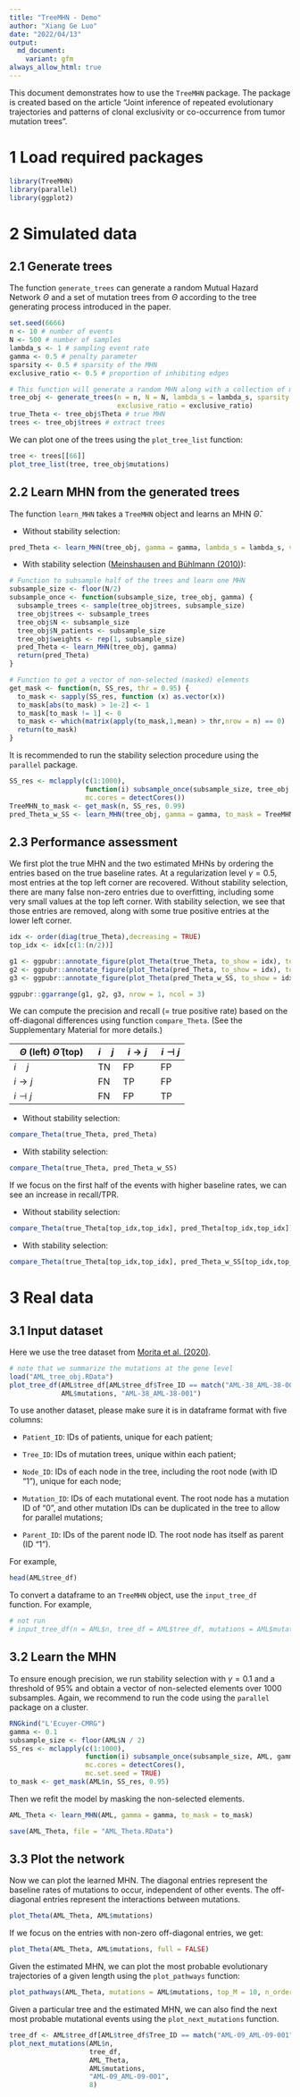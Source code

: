 ```yaml
---
title: "TreeMHN - Demo"
author: "Xiang Ge Luo"
date: "2022/04/13"
output: 
  md_document:
    variant: gfm
always_allow_html: true
---
```


This document demonstrates how to use the `TreeMHN` package. The package is created based on the article "Joint inference of repeated evolutionary trajectories and patterns of clonal exclusivity or co-occurrence from tumor mutation trees".

# 1 Load required packages

```r
library(TreeMHN)
library(parallel)
library(ggplot2)
```

# 2 Simulated data

## 2.1 Generate trees

The function `generate_trees` can generate a random Mutual Hazard Network $\Theta$ and a set of mutation trees from $\Theta$ according to the tree generating process introduced in the paper.

```r
set.seed(6666)
n <- 10 # number of events
N <- 500 # number of samples
lambda_s <- 1 # sampling event rate
gamma <- 0.5 # penalty parameter
sparsity <- 0.5 # sparsity of the MHN
exclusive_ratio <- 0.5 # proportion of inhibiting edges

# This function will generate a random MHN along with a collection of mutation trees
tree_obj <- generate_trees(n = n, N = N, lambda_s = lambda_s, sparsity = sparsity, 
                           exclusive_ratio = exclusive_ratio)
true_Theta <- tree_obj$Theta # true MHN
trees <- tree_obj$trees # extract trees
```

We can plot one of the trees using the `plot_tree_list` function:
```r
tree <- trees[[66]]
plot_tree_list(tree, tree_obj$mutations)
```

## 2.2 Learn MHN from the generated trees

The function `learn_MHN` takes a `TreeMHN` object and learns an MHN $\hat{\Theta}$. 

- Without stability selection:

```r
pred_Theta <- learn_MHN(tree_obj, gamma = gamma, lambda_s = lambda_s, verbose = TRUE)
```

- With stability selection ([Meinshausen and Bühlmann (2010)](https://rss.onlinelibrary.wiley.com/doi/abs/10.1111/j.1467-9868.2010.00740.x)):

```r
# Function to subsample half of the trees and learn one MHN
subsample_size <- floor(N/2)
subsample_once <- function(subsample_size, tree_obj, gamma) {
  subsample_trees <- sample(tree_obj$trees, subsample_size)
  tree_obj$trees <- subsample_trees
  tree_obj$N <- subsample_size
  tree_obj$N_patients <- subsample_size
  tree_obj$weights <- rep(1, subsample_size)
  pred_Theta <- learn_MHN(tree_obj, gamma)
  return(pred_Theta)
}

# Function to get a vector of non-selected (masked) elements 
get_mask <- function(n, SS_res, thr = 0.95) {
  to_mask <- sapply(SS_res, function (x) as.vector(x))
  to_mask[abs(to_mask) > 1e-2] <- 1
  to_mask[to_mask != 1] <- 0
  to_mask <- which(matrix(apply(to_mask,1,mean) > thr,nrow = n) == 0)
  return(to_mask)
}
```

It is recommended to run the stability selection procedure using the `parallel` package.

```r
SS_res <- mclapply(c(1:1000), 
                   function(i) subsample_once(subsample_size, tree_obj, gamma), 
                   mc.cores = detectCores())
TreeMHN_to_mask <- get_mask(n, SS_res, 0.99)
pred_Theta_w_SS <- learn_MHN(tree_obj, gamma = gamma, to_mask = TreeMHN_to_mask)
```


## 2.3 Performance assessment

We first plot the true MHN and the two estimated MHNs by ordering the entries based on the true baseline rates. At a regularization level $\gamma = 0.5$, most entries at the top left corner are recovered. Without stability selection, there are many false non-zero entries due to overfitting, including some very small values at the top left corner. With stability selection, we see that those entries are removed, along with some true positive entries at the lower left corner.

```r
idx <- order(diag(true_Theta),decreasing = TRUE)
top_idx <- idx[c(1:(n/2))]
```

```r
g1 <- ggpubr::annotate_figure(plot_Theta(true_Theta, to_show = idx), top = "True MHN")
g2 <- ggpubr::annotate_figure(plot_Theta(pred_Theta, to_show = idx), top = "TreeMHN")
g3 <- ggpubr::annotate_figure(plot_Theta(pred_Theta_w_SS, to_show = idx), top = "TreeMHN with stability selection")
```

```r
ggpubr::ggarrange(g1, g2, g3, nrow = 1, ncol = 3)
```


We can compute the precision and recall (= true positive rate) based on the off-diagonal differences using function `compare_Theta`. (See the Supplementary Material for more details.)

$\Theta$ (left) $\hat{\Theta}$ (top)  | $i \quad j$ | $i \rightarrow j$ | $i \dashv j$
------------------------------------- | ----------- | ----------------- | -------------
  $i \quad j$                         | TN          |     FP            |     FP            
  $i \rightarrow j$                   | FN          |     TP            |     FP            
  $i \dashv j$                        | FN          |     FP            |     TP    

- Without stability selection:

```r
compare_Theta(true_Theta, pred_Theta)
```

- With stability selection:

```r
compare_Theta(true_Theta, pred_Theta_w_SS)
```

If we focus on the first half of the events with higher baseline rates, we can see an increase in recall/TPR. 

- Without stability selection:

```r
compare_Theta(true_Theta[top_idx,top_idx], pred_Theta[top_idx,top_idx])
```

- With stability selection:

```r
compare_Theta(true_Theta[top_idx,top_idx], pred_Theta_w_SS[top_idx,top_idx])
```

# 3 Real data

## 3.1 Input dataset

Here we use the tree dataset from [Morita et al. (2020)](https://www.nature.com/articles/s41467-020-19119-8).

```r
# note that we summarize the mutations at the gene level
load("AML_tree_obj.RData")
plot_tree_df(AML$tree_df[AML$tree_df$Tree_ID == match("AML-38_AML-38-001", AML$tree_labels),],
             AML$mutations, "AML-38_AML-38-001")
```

To use another dataset, please make sure it is in dataframe format with five columns:

- `Patient_ID`: IDs of patients, unique for each patient;

- `Tree_ID`: IDs of mutation trees, unique within each patient;

- `Node_ID`: IDs of each node in the tree, including the root node (with ID "1"), unique for each node;

- `Mutation_ID`: IDs of each mutational event. The root node has a mutation ID of "0", and other mutation IDs can be duplicated in the tree to allow for parallel mutations;

- `Parent_ID`: IDs of the parent node ID. The root node has itself as parent (ID "1").

For example,

```r
head(AML$tree_df)
```

To convert a dataframe to an `TreeMHN` object, use the `input_tree_df` function. For example,

```r
# not run
# input_tree_df(n = AML$n, tree_df = AML$tree_df, mutations = AML$mutations, tree_labels = AML$tree_labels)
```


## 3.2 Learn the MHN

To ensure enough precision, we run stability selection with $\gamma = 0.1$ and a threshold of $95\%$ and obtain a vector of non-selected elements over $1000$ subsamples. Again, we recommend to run the code using the `parallel` package on a cluster.

```r
RNGkind("L'Ecuyer-CMRG")
gamma <- 0.1
subsample_size <- floor(AML$N / 2)
SS_res <- mclapply(c(1:1000), 
                   function(i) subsample_once(subsample_size, AML, gamma), 
                   mc.cores = detectCores(), 
                   mc.set.seed = TRUE)
to_mask <- get_mask(AML$n, SS_res, 0.95)
```

Then we refit the model by masking the non-selected elements.

```r
AML_Theta <- learn_MHN(AML, gamma = gamma, to_mask = to_mask)
```

```r
save(AML_Theta, file = "AML_Theta.RData")
```

## 3.3 Plot the network

Now we can plot the learned MHN. The diagonal entries represent the baseline rates of mutations to occur, independent of other events. The off-diagonal entries represent the interactions between mutations.

```r
plot_Theta(AML_Theta, AML$mutations)
```

If we focus on the entries with non-zero off-diagonal entries, we get:

```r
plot_Theta(AML_Theta, AML$mutations, full = FALSE)
```

Given the estimated MHN, we can plot the most probable evolutionary trajectories of a given length using the `plot_pathways` function:

```r
plot_pathways(AML_Theta, mutations = AML$mutations, top_M = 10, n_order = 4)
```

Given a particular tree and the estimated MHN, we can also find the next most probable mutational events using the `plot_next_mutations` function.

```r
tree_df <- AML$tree_df[AML$tree_df$Tree_ID == match("AML-09_AML-09-001", AML$tree_labels),]
plot_next_mutations(AML$n, 
                    tree_df,
                    AML_Theta,
                    AML$mutations,
                    "AML-09_AML-09-001",
                    8)
```

